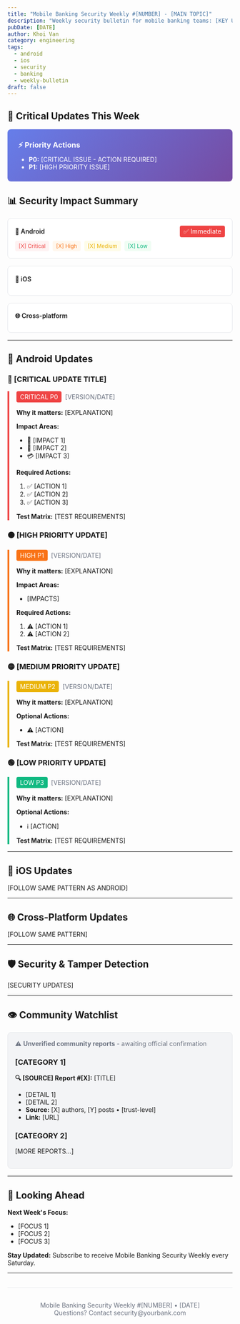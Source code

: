 ```yaml
---
title: "Mobile Banking Security Weekly #[NUMBER] - [MAIN TOPIC]"
description: "Weekly security bulletin for mobile banking teams: [KEY UPDATES SUMMARY]"
pubDate: [DATE]
author: Khoi Van
category: engineering
tags:
  - android
  - ios
  - security
  - banking
  - weekly-bulletin
draft: false
---
```


## 🚨 Critical Updates This Week

<div style="background: linear-gradient(135deg, #667eea 0%, #764ba2 100%); color: white; padding: 1.5rem; border-radius: 8px; margin: 1rem 0;">
  <h3 style="margin: 0; color: white;">⚡ Priority Actions</h3>
  <ul style="margin: 0.5rem 0 0 0;">
    <li><strong>P0:</strong> [CRITICAL ISSUE - ACTION REQUIRED]</li>
    <li><strong>P1:</strong> [HIGH PRIORITY ISSUE]</li>
  </ul>
</div>

## 📊 Security Impact Summary

<div style="display: grid; gap: 1rem; margin: 1rem 0;">
  <div style="background: #fff; border: 1px solid #e5e7eb; border-radius: 8px; padding: 1rem;">
    <div style="display: flex; justify-content: space-between; align-items: center; margin-bottom: 0.5rem;">
      <span style="font-weight: 600;">🤖 Android</span>
      <span style="background: #ef4444; color: white; padding: 0.25rem 0.5rem; border-radius: 4px; font-size: 0.875rem;">✅ Immediate</span>
    </div>
    <div style="display: flex; gap: 0.5rem; flex-wrap: wrap;">
      <span style="background: #fef2f2; color: #ef4444; padding: 0.25rem 0.5rem; border-radius: 4px; font-size: 0.75rem;">[X] Critical</span>
      <span style="background: #fff7ed; color: #f97316; padding: 0.25rem 0.5rem; border-radius: 4px; font-size: 0.75rem;">[X] High</span>
      <span style="background: #fefce8; color: #eab308; padding: 0.25rem 0.5rem; border-radius: 4px; font-size: 0.75rem;">[X] Medium</span>
      <span style="background: #f0fdf4; color: #10b981; padding: 0.25rem 0.5rem; border-radius: 4px; font-size: 0.75rem;">[X] Low</span>
    </div>
  </div>
  
  <div style="background: #fff; border: 1px solid #e5e7eb; border-radius: 8px; padding: 1rem;">
    <div style="display: flex; justify-content: space-between; align-items: center; margin-bottom: 0.5rem;">
      <span style="font-weight: 600;">🍎 iOS</span>
      <span style="background: #[COLOR]; color: white; padding: 0.25rem 0.5rem; border-radius: 4px; font-size: 0.875rem;">[ACTION]</span>
    </div>
    <div style="display: flex; gap: 0.5rem; flex-wrap: wrap;">
      <!-- Add badges as needed -->
    </div>
  </div>
  
  <div style="background: #fff; border: 1px solid #e5e7eb; border-radius: 8px; padding: 1rem;">
    <div style="display: flex; justify-content: space-between; align-items: center; margin-bottom: 0.5rem;">
      <span style="font-weight: 600;">🌐 Cross-platform</span>
      <span style="background: #[COLOR]; color: white; padding: 0.25rem 0.5rem; border-radius: 4px; font-size: 0.875rem;">[ACTION]</span>
    </div>
    <div style="display: flex; gap: 0.5rem; flex-wrap: wrap;">
      <!-- Add badges as needed -->
    </div>
  </div>
</div>

---

## 🤖 Android Updates

### 🔴 [CRITICAL UPDATE TITLE]
<div style="border-left: 4px solid #ef4444; padding-left: 1rem; margin: 1rem 0;">
  <div style="display: flex; align-items: center; gap: 0.5rem; margin-bottom: 0.5rem;">
    <span style="background: #ef4444; color: white; padding: 0.25rem 0.5rem; border-radius: 4px; font-size: 0.875rem;">CRITICAL P0</span>
    <span style="color: #6b7280;">[VERSION/DATE]</span>
  </div>
  
  **Why it matters:** [EXPLANATION]
  
  **Impact Areas:**
  - 🔐 [IMPACT 1]
  - 📱 [IMPACT 2]
  - 💳 [IMPACT 3]
  
  **Required Actions:**
  1. ✅ [ACTION 1]
  2. ✅ [ACTION 2]
  3. ✅ [ACTION 3]
  
  **Test Matrix:** [TEST REQUIREMENTS]
</div>

### 🟠 [HIGH PRIORITY UPDATE]
<div style="border-left: 4px solid #f97316; padding-left: 1rem; margin: 1rem 0;">
  <div style="display: flex; align-items: center; gap: 0.5rem; margin-bottom: 0.5rem;">
    <span style="background: #f97316; color: white; padding: 0.25rem 0.5rem; border-radius: 4px; font-size: 0.875rem;">HIGH P1</span>
    <span style="color: #6b7280;">[VERSION/DATE]</span>
  </div>
  
  **Why it matters:** [EXPLANATION]
  
  **Impact Areas:**
  - [IMPACTS]
  
  **Required Actions:**
  1. ⚠️ [ACTION 1]
  2. ⚠️ [ACTION 2]
  
  **Test Matrix:** [TEST REQUIREMENTS]
</div>

### 🟡 [MEDIUM PRIORITY UPDATE]
<div style="border-left: 4px solid #eab308; padding-left: 1rem; margin: 1rem 0;">
  <div style="display: flex; align-items: center; gap: 0.5rem; margin-bottom: 0.5rem;">
    <span style="background: #eab308; color: white; padding: 0.25rem 0.5rem; border-radius: 4px; font-size: 0.875rem;">MEDIUM P2</span>
    <span style="color: #6b7280;">[VERSION/DATE]</span>
  </div>
  
  **Why it matters:** [EXPLANATION]
  
  **Optional Actions:**
  - ⚠️ [ACTION]
  
  **Test Matrix:** [TEST REQUIREMENTS]
</div>

### 🟢 [LOW PRIORITY UPDATE]
<div style="border-left: 4px solid #10b981; padding-left: 1rem; margin: 1rem 0;">
  <div style="display: flex; align-items: center; gap: 0.5rem; margin-bottom: 0.5rem;">
    <span style="background: #10b981; color: white; padding: 0.25rem 0.5rem; border-radius: 4px; font-size: 0.875rem;">LOW P3</span>
    <span style="color: #6b7280;">[VERSION/DATE]</span>
  </div>
  
  **Why it matters:** [EXPLANATION]
  
  **Optional Actions:**
  - ℹ️ [ACTION]
  
  **Test Matrix:** [TEST REQUIREMENTS]
</div>

---

## 🍎 iOS Updates

[FOLLOW SAME PATTERN AS ANDROID]

---

## 🌐 Cross-Platform Updates

[FOLLOW SAME PATTERN]

---

## 🛡️ Security & Tamper Detection

[SECURITY UPDATES]

---

## 👁️ Community Watchlist

<div style="background: #f3f4f6; border: 1px solid #e5e7eb; padding: 1rem; border-radius: 8px; margin: 1rem 0;">
  <p style="margin: 0 0 1rem 0; color: #6b7280; font-size: 0.875rem;">⚠️ <strong>Unverified community reports</strong> - awaiting official confirmation</p>
  
  ### [CATEGORY 1]
  
  **🔍 [SOURCE] Report #[X]:** [TITLE]
  - [DETAIL 1]
  - [DETAIL 2]
  - **Source:** [X] authors, [Y] posts • [trust-level]
  - **Link:** [URL]
  
  ### [CATEGORY 2]
  
  [MORE REPORTS...]
</div>

---

## 📅 Looking Ahead

**Next Week's Focus:**
- [FOCUS 1]
- [FOCUS 2]
- [FOCUS 3]

**Stay Updated:**
Subscribe to receive Mobile Banking Security Weekly every Saturday.

---

<div style="text-align: center; margin-top: 2rem; padding-top: 1rem; border-top: 1px solid #e5e7eb;">
  <p style="color: #6b7280; font-size: 0.875rem;">
    Mobile Banking Security Weekly #[NUMBER] • [DATE]<br/>
    Questions? Contact security@yourbank.com
  </p>
</div>